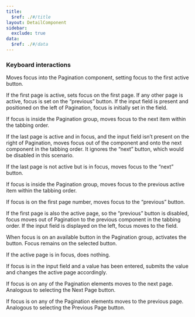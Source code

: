 ```yaml
---
title:
  $ref: ./#/title
layout: DetailComponent
sidebar:
  exclude: true
data:
  $ref: ./#/data
---
```


### Keyboard interactions

<KeyboardControls>
<KeyboardControl keyOrCombos="Tab">

Moves focus into the Pagination component, setting focus to the first active button.

If the first page is active, sets focus on the first page. If any other page is active, focus is set on the “previous” button. If the input field is present and positioned on the left of Pagination, focus is initially set in the field.

If focus is inside the Pagination group, moves focus to the next item within the tabbing order.

If the last page is active and in focus, and the input field isn’t present on the right of Pagination, moves focus out of the component and onto the next component in the tabbing order. It ignores the “next” button, which would be disabled in this scenario.

If the last page is not active but is in focus, moves focus to the “next” button.

</KeyboardControl>
<KeyboardControl keyOrCombos="Shift + Tab">

If focus is inside the Pagination group, moves focus to the previous active item within the tabbing order.

If focus is on the first page number, moves focus to the “previous” button.

If the first page is also the active page, so the “previous” button is disabled, focus moves out of Pagination to the previous component in the tabbing order. If the input field is displayed on the left, focus moves to the field.

</KeyboardControl>
<KeyboardControl keyOrCombos="Enter / Space">

When focus is on an available button in the Pagination group, activates the button. Focus remains on the selected button.

If the active page is in focus, does nothing.

If focus is in the input field and a value has been entered, submits the value and changes the active page accordingly.

</KeyboardControl>
<KeyboardControl keyOrCombos="Windows: Alt + PageUp; Mac: Function + Option + Arrow up">

If focus is on any of the Pagination elements moves to the next page. Analogous to selecting the Next Page button.

</KeyboardControl>
<KeyboardControl keyOrCombos="Windows: Alt + PageDown; Mac: Function + Option + Arrow down">

If focus is on any of the Pagination elements moves to the previous page. Analogous to selecting the Previous Page button.

</KeyboardControl>
</KeyboardControls>

